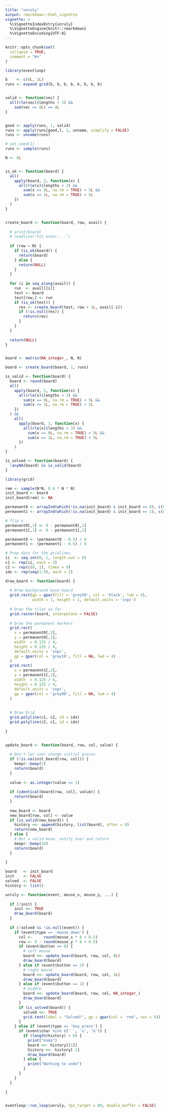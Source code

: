 ```yaml
---
title: "unruly"
output: rmarkdown::html_vignette
vignette: >
  %\VignetteIndexEntry{unruly}
  %\VignetteEngine{knitr::rmarkdown}
  %\VignetteEncoding{UTF-8}
---
```


```r
knitr::opts_chunk$set(
  collapse = TRUE,
  comment = "#>"
)
```

```r
library(eventloop)
```


```r
b    <- c(0L, 1L)
runs <- expand.grid(b, b, b, b, b, b, b, b)


valid <- function(vec) {
  all(rle(vec)$lengths < 3) &&
    sum(vec == 0L) == 4L
}


good <- apply(runs, 1, valid)
runs <- apply(runs[good,], 1, unname, simplify = FALSE)
runs <- unname(runs)

# set.seed(1)
runs <- sample(runs)
```




```r
N <- 8L


is_ok <- function(board) {
  all(
    apply(board, 2, function(x) {
      all(rle(x)$lengths < 3) && 
        sum(x == 0L, na.rm = TRUE) < 5L && 
        sum(x == 1L, na.rm = TRUE) < 5L
    })
  )
}


create_board <- function(board, row, avail) {
  
  # print(board)
  # readline("hit enter....")
  
  if (row > N) {
    if (is_ok(board)) {
      return(board)
    } else {
      return(NULL)
    }
  }
  
  for (i in seq_along(avail)) {
    run  <- avail[[i]]
    test <- board
    test[row,] <- run
    if (is_ok(test)) {
      res <- create_board(test, row + 1L, avail[-i])
      if (!is.null(res)) {
        return(res)
      }
    }
  }
  
  return(NULL)
}


board <- matrix(NA_integer_, N, N)

board <- create_board(board, 1, runs)
```


```r
is_valid <- function(board) {
  board <- round(board)
  all(
    apply(board, 2, function(x) {
      all(rle(x)$lengths < 3) && 
        sum(x == 0L, na.rm = TRUE) < 5L && 
        sum(x == 1L, na.rm = TRUE) < 5L
    })
  ) &&
    all(
      apply(board, 1, function(x) {
        all(rle(x)$lengths < 3) && 
          sum(x == 0L, na.rm = TRUE) < 5L && 
          sum(x == 1L, na.rm = TRUE) < 5L
      })
    )
}

is_solved <- function(board) {
  !anyNA(board) && is_valid(board)
}
```



```r
library(grid)

rem <- sample(N*N, 0.6 * N * N)
init_board <- board
init_board[rem] <- NA

permanent0 <- arrayInd(which(!is.na(init_board) & init_board == 0), c(8, 8)) 
permanent1 <- arrayInd(which(!is.na(init_board) & init_board == 1), c(8, 8)) 

# flip y
permanent0[,1] <- 9 - permanent0[,1]
permanent1[,1] <- 9 - permanent1[,1]

permanent0 <- (permanent0 - 0.5) / 8
permanent1 <- (permanent1 - 0.5) / 8

```


```r

# Prep data for the gridlines
ii  <- seq.int(0, 1, length.out = 9)
c1 <- rep(ii, each = 2)
c2 <- rep(c(0, 1), times = 9)
idx <- rep(seq(1:9), each = 2)


```



```r

draw_board <- function(board) {
  
  # Draw background base board
  grid.rect(gp = gpar(fill = 'grey50', col = 'black', lwd = 5), 
            width = 1, height = 1, default.units = 'snpc')
  
  # Draw the tiles so far
  grid.raster(board, interpolate = FALSE)
  
  # Draw the permanent markers
  grid.rect(
    x = permanent0[,2],
    y = permanent0[,1],
    width  = 0.125 / 4,
    height = 0.125 / 4,
    default.units = 'snpc',
    gp = gpar(col = 'grey10', fill = NA, lwd = 4)
  )
  grid.rect(
    x = permanent1[,2],
    y = permanent1[,1],
    width  = 0.125 / 4,
    height = 0.125 / 4,
    default.units = 'snpc',
    gp = gpar(col = 'grey90', fill = NA, lwd = 4)
  )
  
  
  # Draw Grid
  grid.polyline(c1, c2, id = idx)
  grid.polyline(c2, c1, id = idx)
  
}


update_board <- function(board, row, col, value) {
  
  # Don't let user change initial pieces
  if (!is.na(init_board[row, col])) {
    beepr::beep(1)
    return(board)
  }
  
  value <- as.integer(value == 1)
  
  if (identical(board[row, col], value)) {
    return(board)
  }
  
  new_board <- board
  new_board[row, col] <- value
  if (is_valid(new_board)) {
    history <<- append(history, list(board), after = 0)
    return(new_board)
  } else {
    # Not a valid move. notify user and return
    beepr::beep(10)
    return(board)
  }
  
}
```


```r
board   <- init_board
init    <- FALSE
solved  <- FALSE
history <- list()

unruly <- function(event, mouse_x, mouse_y, ...) {
  
  if (!init) {
    init <<- TRUE
    draw_board(board)
  }
  
  if (!solved && !is.null(event)) {
    if (event$type == 'mouse_down') {
      col <-     round(mouse_x * 8 + 0.5)
      row <- 9 - round(mouse_y * 8 + 0.5)
      if (event$button == 0) {
        # left mouse
        board <<- update_board(board, row, col, 0L)
        draw_board(board)
      } else if (event$button == 2) {
        # right mouse
        board <<- update_board(board, row, col, 1L)
        draw_board(board)
      } else if (event$button == 1) {
        # middle
        board <<- update_board(board, row, col, NA_integer_)
        draw_board(board)
      }
      if (is_solved(board)) {
        solved <<- TRUE
        grid.text(label = "Solved!", gp = gpar(col = 'red', cex = 5))
      }
    } else if (event$type == 'key_press') {
      if (event$char %in% c(' ', 'u', 'U')) {
        if (length(history) > 0) {
          print("Undo")
          board <<- history[[1]]
          history <<- history[-1]
          draw_board(board)
        } else {
          print("Nothing to undo")
        }
      }
    }
  }
  
}


eventloop::run_loop(unruly, fps_target = 60, double_buffer = FALSE)



```


